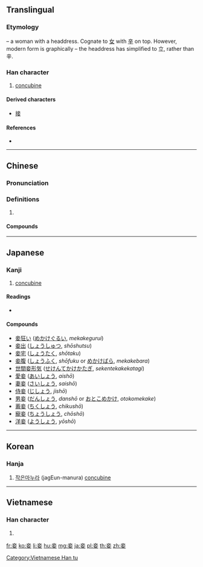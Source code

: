 ==Translingual==

===Etymology===
{{Han etyl}}
{{liushu|p}} – a woman with a headdress. Cognate to [[女]] with [[辛]] on top. However, modern form is graphically {{Han compound|立|女}} – the headdress has simplified to 立, rather than 辛.

===Han character===
{{Han char|rn=38|rad=女|as=05|sn=8|four=00404|canj=YTV|ids=⿱立女}}

# [[concubine]]

====Derived characters====
* [[接]]

====References====
* {{Han ref|kx=0257.390|dkj=06147|dj=0523.060|hdz=21040.080|uh=59BE|ud=22974|bh=A963|bd=43363}}

----

==Chinese==
{{zh-forms}}

===Pronunciation===
{{zh-pron
|m=qiè
|c=cip3
|h=pfs=chhiet
|mc=y
|oc=y
|cat=
}}

===Definitions===
{{zh-hanzi}}

# {{rfdef|zh}}

====Compounds====
{{zh-der|三妻四妾|三房四妾|下妾|侍妾|先妾|園妾|團扇妾|妻妾|妾婦|妾媵|妾身|妾身未明|姬妾|婢妾|媵妾|嬌妻美妾|嬖妾|宮妾|寵妾|小妾|愛妾|愛妾換馬|男妾|納妾|臣妾|蛟妾|賤妾}}

----

==Japanese==

===Kanji===
{{ja-kanji|grade=|rs=女05}}

# [[concubine]]

====Readings====
* {{ja-readings|on=[[しょう]] (shō)|kun=[[めかけ]] (mekake), [[わらわ]] (warawa)}}

====Compounds====
{{der-top|Compounds}}
* [[妾狂い]] ([[めかけぐるい]], ''mekakegurui'')
* [[妾出]] ([[しょうしゅつ]], ''shōshutsu'')
* [[妾宅]] ([[しょうたく]], ''shōtaku'')
* [[妾腹]] ([[しょうふく]], ''shōfuku'' or [[めかけばら]], ''mekakebara'')
* [[世間妾形気]] ([[せけんてかけかたぎ]], ''sekentekakekatagi'')
* [[愛妾]] ([[あいしょう]], ''aishō'')
* [[妻妾]] ([[さいしょう]], ''saishō'')
* [[侍妾]] ([[じしょう]], ''jishō'')
* [[男妾]] ([[だんしょう]], ''danshō'' or [[おとこめかけ]], ''otokomekake'')
* [[蓄妾]] ([[ちくしょう]], ''chikushō'')
* [[寵妾]] ([[ちょうしょう]], ''chōshō'')
* [[洋妾]] ([[ようしょう]], ''yōshō'')
{{der-bottom}}

----

==Korean==

===Hanja===
{{ko-hanja|hangeul=첩|rv=cheop|mr=ch'ŏp}}

# [[작은]][[마누라]] (jagEun-manura) [[concubine]]

----

==Vietnamese==

===Han character===
{{vi-readings|rs=女05|hanviet=[[thiếp]], [[thê]]}}

# {{defn|lang=vi|sort=女05}}

[[Category:Vietnamese Han tu]]

[[fr:妾]]
[[ko:妾]]
[[li:妾]]
[[hu:妾]]
[[mg:妾]]
[[ja:妾]]
[[pl:妾]]
[[th:妾]]
[[zh:妾]]